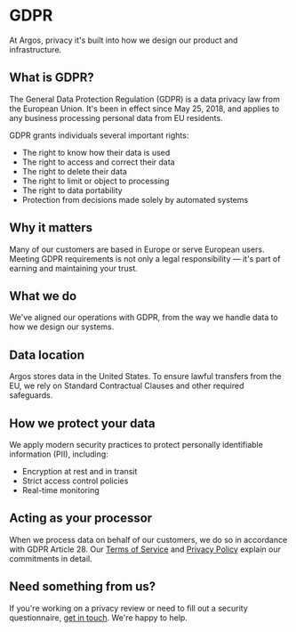 # GDPR

<div className="lead">
  At Argos, privacy it's built into how we design our product and
  infrastructure.
</div>

## What is GDPR?

The General Data Protection Regulation (GDPR) is a data privacy law from the European Union. It's been in effect since May 25, 2018, and applies to any business processing personal data from EU residents.

GDPR grants individuals several important rights:

- The right to know how their data is used
- The right to access and correct their data
- The right to delete their data
- The right to limit or object to processing
- The right to data portability
- Protection from decisions made solely by automated systems

## Why it matters

Many of our customers are based in Europe or serve European users. Meeting GDPR requirements is not only a legal responsibility — it's part of earning and maintaining your trust.

## What we do

We've aligned our operations with GDPR, from the way we handle data to how we design our systems.

## Data location

Argos stores data in the United States. To ensure lawful transfers from the EU, we rely on Standard Contractual Clauses and other required safeguards.

## How we protect your data

We apply modern security practices to protect personally identifiable information (PII), including:

- Encryption at rest and in transit
- Strict access control policies
- Real-time monitoring

## Acting as your processor

When we process data on behalf of our customers, we do so in accordance with GDPR Article 28. Our [Terms of Service](/terms) and [Privacy Policy](/privacy) explain our commitments in detail.

## Need something from us?

If you're working on a privacy review or need to fill out a security questionnaire, [get in touch](mailto:contact@argos-ci.com). We're happy to help.
